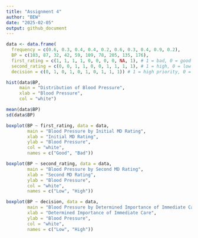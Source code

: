 ```yaml
---
title: "Assignment 4"
author: "BEW"
date: "2025-02-05"
output: github_document
---
```


```r
data <- data.frame(
  frequency = c(0.6, 0.3, 0.4, 0.4, 0.2, 0.6, 0.3, 0.4, 0.9, 0.2),
  BP = c(103, 87, 32, 42, 59, 109, 78, 205, 135, 176),
  first_rating = c(1, 1, 1, 1, 0, 0, 0, 0, NA, 1), # 1 = bad, 0 = good
  second_rating = c(0, 0, 1, 1, 0, 0, 1, 1, 1, 1), # 1 = high, 0 = low
  decision = c(0, 1, 0, 1, 0, 1, 0, 1, 1, 1)) # 1 = high priority, 0 = low priority
```

```r
hist(data$BP, 
     main = "Distribution of Blood Pressure",
     xlab = "Blood Pressure",
     col = "white")

mean(data$BP)
sd(data$BP)
```

```r
boxplot(BP ~ first_rating, data = data,
        main = "Blood Pressure by Initial MD Rating", 
        xlab = "Initial MD Rating",
        ylab = "Blood Pressure",
        col = "white",
        names = c("Good", "Bad"))

```

```r
boxplot(BP ~ second_rating, data = data,
        main = "Blood Pressure by Second MD Rating", 
        xlab = "Second MD Rating",
        ylab = "Blood Pressure",
        col = "white",
        names = c("Low", "High"))
```

```r
boxplot(BP ~ decision, data = data,
        main = "Blood Pressure by Determined Importance of Immediate Care", 
        xlab = "Determined Importance of Immediate Care",
        ylab = "Blood Pressure",
        col = "white",
        names = c("Low", "High"))
```
